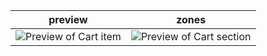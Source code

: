 | preview      | zones            |
|--------------|-----------------|
| ![Preview of Cart item](design-images/cart/cart-item/cart-item-preview.png) | ![Preview of Cart section](design-images/cart/cart-item/cart-item-zones.png) |
